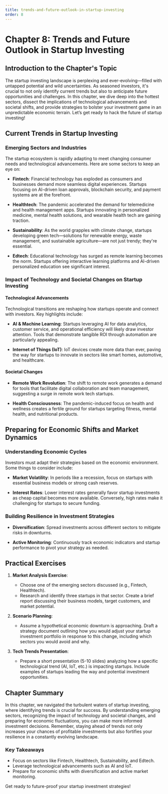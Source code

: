 ```yaml
---
title: trends-and-future-outlook-in-startup-investing
order: 8
---
```


# Chapter 8: Trends and Future Outlook in Startup Investing

## Introduction to the Chapter's Topic

The startup investing landscape is perplexing and ever-evolving—filled with untapped potential and wild uncertainties. As seasoned investors, it's crucial to not only identify current trends but also to anticipate future opportunities and challenges. In this chapter, we dive deep into the hottest sectors, dissect the implications of technological advancements and societal shifts, and provide strategies to bolster your investment game in an unpredictable economic terrain. Let’s get ready to hack the future of startup investing!

## Current Trends in Startup Investing

### Emerging Sectors and Industries

The startup ecosystem is rapidly adapting to meet changing consumer needs and technological advancements. Here are some sectors to keep an eye on:

- **Fintech**: Financial technology has exploded as consumers and businesses demand more seamless digital experiences. Startups focusing on AI-driven loan approvals, blockchain security, and payment systems are at the forefront.

- **Healthtech**: The pandemic accelerated the demand for telemedicine and health management apps. Startups innovating in personalized medicine, mental health solutions, and wearable health tech are gaining traction.

- **Sustainability**: As the world grapples with climate change, startups developing green tech—solutions for renewable energy, waste management, and sustainable agriculture—are not just trendy; they're essential.

- **Edtech**: Educational technology has surged as remote learning becomes the norm. Startups offering interactive learning platforms and AI-driven personalized education see significant interest.

### Impact of Technology and Societal Changes on Startup Investing

#### Technological Advancements

Technological transitions are reshaping how startups operate and connect with investors. Key highlights include:

- **AI & Machine Learning**: Startups leveraging AI for data analytics, customer service, and operational efficiency will likely draw investor attention. Tools that demonstrate tangible ROI through automation are particularly appealing.

- **Internet of Things (IoT)**: IoT devices create more data than ever, paving the way for startups to innovate in sectors like smart homes, automotive, and healthcare.

#### Societal Changes

- **Remote Work Revolution**: The shift to remote work generates a demand for tools that facilitate digital collaboration and team management, suggesting a surge in remote work tech startups.

- **Health Consciousness**: The pandemic-induced focus on health and wellness creates a fertile ground for startups targeting fitness, mental health, and nutritional products.

## Preparing for Economic Shifts and Market Dynamics

### Understanding Economic Cycles

Investors must adapt their strategies based on the economic environment. Some things to consider include:

- **Market Volatility**: In periods like a recession, focus on startups with essential business models or strong cash reserves.

- **Interest Rates**: Lower interest rates generally favor startup investments as cheap capital becomes more available. Conversely, high rates make it challenging for startups to secure funding.

### Building Resilience in Investment Strategies

- **Diversification**: Spread investments across different sectors to mitigate risks in downturns.

- **Active Monitoring**: Continuously track economic indicators and startup performance to pivot your strategy as needed.

## Practical Exercises

1. **Market Analysis Exercise**:
   - Choose one of the emerging sectors discussed (e.g., Fintech, Healthtech).
   - Research and identify three startups in that sector. Create a brief report discussing their business models, target customers, and market potential.

2. **Scenario Planning**:
   - Assume a hypothetical economic downturn is approaching. Draft a strategy document outlining how you would adjust your startup investment portfolio in response to this change, including which sectors you would avoid and why.

3. **Tech Trends Presentation**:
   - Prepare a short presentation (5-10 slides) analyzing how a specific technological trend (AI, IoT, etc.) is impacting startups. Include examples of startups leading the way and potential investment opportunities.

## Chapter Summary

In this chapter, we navigated the turbulent waters of startup investing, where identifying trends is crucial for success. By understanding emerging sectors, recognizing the impact of technology and societal changes, and preparing for economic fluctuations, you can make more informed investment decisions. Remember, staying ahead of trends not only increases your chances of profitable investments but also fortifies your resilience in a constantly evolving landscape.

### Key Takeaways

- Focus on sectors like Fintech, Healthtech, Sustainability, and Edtech.
- Leverage technological advancements such as AI and IoT.
- Prepare for economic shifts with diversification and active market monitoring.

Get ready to future-proof your startup investment strategies!
